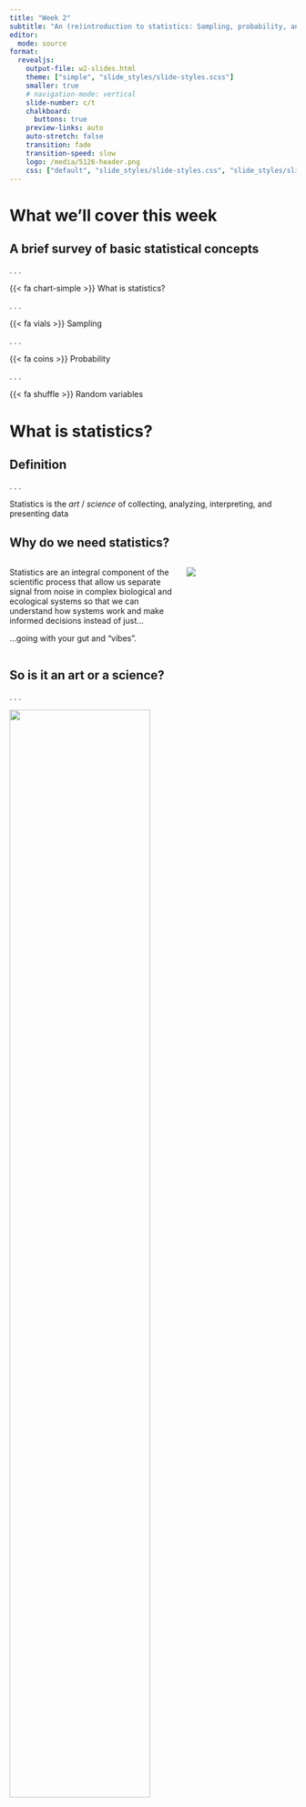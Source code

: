 ```yaml
---
title: "Week 2"
subtitle: "An (re)introduction to statistics: Sampling, probability, and random variables"
editor:
  mode: source
format:
  revealjs: 
    output-file: w2-slides.html
    theme: ["simple", "slide_styles/slide-styles.scss"]
    smaller: true
    # navigation-mode: vertical
    slide-number: c/t
    chalkboard: 
      buttons: true
    preview-links: auto
    auto-stretch: false
    transition: fade
    transition-speed: slow
    logo: /media/5126-header.png
    css: ["default", "slide_styles/slide-styles.css", "slide_styles/slide-styles.scss"]
---
```


# What we'll cover this week

## A brief survey of basic statistical concepts

. . .

::: box-1-list
[{{< fa chart-simple >}}]{.margin-1} What is statistics?
:::

. . .

::: box-1-list
[{{< fa vials >}}]{.margin-1} Sampling
:::

. . .

::: box-1-list
[{{< fa coins >}}]{.margin-1} Probability
:::

. . .

::: box-1-list
[{{< fa shuffle >}}]{.margin-1} Random variables
:::

# What is statistics?

## Definition

. . .

::: box-6-list
Statistics is the *art* / *science* of collecting, analyzing, interpreting, and presenting data
:::

## Why do we need statistics?

::::: columns
::: {.column width="60%"}
Statistics are an integral component of the scientific process that allow us separate signal from noise in complex biological and ecological systems so that we can understand how systems work and make informed decisions instead of just...</br>

...going with your gut and "vibes".
:::

::: {.column width="40%"}
![](https://media0.giphy.com/media/v1.Y2lkPTc5MGI3NjExMHllNzA4em9qejRlbGN5cWR1OGNoaHY4eGxpZ2RjcDFibjhsaHp1diZlcD12MV9pbnRlcm5hbF9naWZfYnlfaWQmY3Q9Zw/yIh6EVwpd2VJ6NbNNY/giphy.gif)
:::
:::::

## So is it an art or a science?

. . .

![](slide_media/w2/confounding_variables_2x.png){width="70%" fig-align="center"}

. . .

::: callout-tip
The art/science of designing and conducting a good experiment or observational study makes the art/science of doing statistics far easier.
:::

# Sampling

## Population vs. sample

. . .

::: box-6-list
A [population]{.highlight-tomato} is a whole set/group of individuals/objects which we are interested in studying. I.e. the complete set of all possible observations (finite or infinite)
:::

[<i class="fa-solid fa-turn-up fa-rotate-90"></i> All plants of species X, all lakes in Minnesota]{.indented-text}

. . .

::: box-6-list
A [sample]{.highlight-tomato} is a representative subset of the population that we actually observe in order to learn about the population
:::

[<i class="fa-solid fa-turn-up fa-rotate-90"></i> 100 plants of species X at 25 sites, 50 random lakes in Minnesota]{.indented-text}

## Population vs. sample

We use different symbols/notation for the same parameters depending on whether we're referring to the [population]{.highlight-tomato} or to the [sample]{.highlight-tomato}

[<i class="fa-solid fa-turn-up fa-rotate-90"></i> Mean:]{.indented-text}[$\mu$]{.med-text} (population) vs [$\bar{x}$]{.med-text} (sample)

[<i class="fa-solid fa-turn-up fa-rotate-90"></i> Variance:]{.indented-text}[$\sigma^2$]{.med-text} (population) vs [$s^2$]{.med-text} (sample)

## The three primary realms of statistics

. . .

::: box-6-list
Descriptive statistics
:::

::: box-6-list
Probability
:::

::: box-6-list
Inferential statistics
:::

. . .

Together, these elements are used to make [inferences]{.highlight-tomato} about a collection of data and address specific hypotheses

## Realms of statistics

### Descriptive statistics

::: box-6-list
Displaying and summarizing the main features of data in a sample
:::

[<i class="fa-solid fa-turn-up fa-rotate-90"></i> e.g., `mean`, `median`, `mode`, `max`, `min`]{.indented-text}

## Realms of statistics

### Probability: the foundation of statistics

Given a population, understand the uncertainty associated with taking a sample taken from the population

Probability is the mathematics of chance and randomness. Properties of a population are assumed as known and questions about a sample are posed and answered. The approach is [deductive]{.highlight-tomato} (general {{< fa arrow-right >}} specific)

## Realms of statistics

### Inferential statistics

Given a sample, learn methods to draw conclusions about a population while taking into account uncertainties in the sample.

In inferential statistics, properties of a sample are available and conclusions about the population are drawn based on the sample. The approach is [inductive]{.highlight-tomato} (specific {{< fa arrow-right >}} general)

## Discussion questions {{< fa comments >}}

Pair up and have a quick chat (2-3 minutes) about the following questions. We'll then discuss as a larger group.

. . .

::: box-6-list
[{{< fa question >}}]{.margin-1} Are statistics always *necessary* for population-level inferences?
:::

. . .

::: box-6-list
[{{< fa question >}}]{.margin-1} Can you think of situations where sampling is *needed* for inference?
:::

. . .

::: box-6-list
[{{< fa question >}}]{.margin-1} How can we be sure our sampling schemes are *representative* of the population?
:::

## Bias {{< fa scale-unbalanced >}}

::: box-6-list
Bias is an extremely important concept in science and statistics: it is a type of [systematic]{.highlight-tomato} error (as opposed to random error) that can impact:
:::

. . .

[<i class="fa-solid fa-turn-up fa-rotate-90"></i> Study design (e.g., improper design of experiment)]{.indented-text}

[<i class="fa-solid fa-turn-up fa-rotate-90"></i> Data collection (e.g., sampling from only one side of a field)]{.indented-text}

[<i class="fa-solid fa-turn-up fa-rotate-90"></i> Statistical analyses (e.g., improperly accounting for confounding variables)]{.indented-text}

. . .

Collectively, bias impacts our interpretation of our research and threatens the scientific enterprise writ large. It's super important that we attempt to control or account for as many potential sources of bias as possible.

In this course, one of our objectives is to account for the impact of *space* and *time* as a source of bias in our data.

# Probability

## Probability is the foundation of statistics

::: box-6-list
The concept of probability is central to all statistical methods & sub-disciplines. Here, we define it as [the likely outcome of an event of which we are unsure]{.highlight-tomato} (e.g., a coin toss)
:::

. . .

$$ Probability = \frac{n\:outcomes}{n\:trials} $$

. . .

$$ 0 ≤ P ≤ 1 $$

. . .

Uncertainty arises because of natural (i.e., *random*) variation in the world we live in

## Some key terms that we need to know

::: box-6-list
Reminder, probability is defined as [the likely outcome of an event of which we are unsure]{.highlight-tomato}. To measure probability, we need to consider...
:::

. . .

::: indented-text
<i class="fa-solid fa-turn-up fa-rotate-90"></i> [Events]{.highlight-tomato}: a simple process with a well-defined beginning and end
:::

. . .

::: indented-text
<i class="fa-solid fa-turn-up fa-rotate-90"></i> [Outcomes]{.highlight-tomato}: the result of an event. Defining ecological outcomes can be tricky
:::

. . .

::: indented-text
<i class="fa-solid fa-turn-up fa-rotate-90"></i> [Discrete outcomes]{.highlight-tomato}: outcome assigned a positive integer (e.g., live = 1, dead = 0)
:::

. . .

::: indented-text
<i class="fa-solid fa-turn-up fa-rotate-90"></i> [Sample space]{.highlight-tomato}: The set formed from all of the possible outcomes
:::

. . .

::: indented-text
<i class="fa-solid fa-turn-up fa-rotate-90"></i> [Trials]{.highlight-tomato}: a single event, from start to finish, ending in an outcome
:::

. . .

::: indented-text
<i class="fa-solid fa-turn-up fa-rotate-90"></i> [Replicates]{.highlight-tomato}: a single trial
:::

. . .

::: indented-text
<i class="fa-solid fa-turn-up fa-rotate-90"></i> [Experiments]{.highlight-tomato}: a collection of trials
:::

# Random variables

## Neither random, nor variable...🙄

::: box-6-list
A [variable]{.highlight-tomato} is the actual property measured by individual observations in a trial (e.g., length, pH, fitness)
:::

. . .

::: box-6-list
A [random variable]{.highlight-tomato} is a variable whose values are not known before a sample is taken — a variable that depends on the outcome of a chance situation.
:::

. . .

::: indented-text
<i class="fa-solid fa-turn-up fa-rotate-90"></i> Mathematically, it's a rule or a function that assigns a numerical value to each possible outcome of an experiment in the sample space.
:::

## Types of random variables

**There are two primary types of random variables**

::: box-6-list
A [*discrete* random variable]{.highlight-tomato} are characterized by a finite number of possible values (e.g., $y_1, .... y_n$).
:::

. . . 

::: indented-text
<i class="fa-solid fa-turn-up fa-rotate-90"></i> Examples include presence/absence of a species, number of offspring, number of seeds germinating

:::

. . . 

::: box-6-list
A [*continuous* random variable]{.highlight-tomato} are those that take on any value in a smooth interval.
:::

. . . 

::: indented-text
<i class="fa-solid fa-turn-up fa-rotate-90"></i> Examples include mass of an insect, leaf area consumed, dissolved oxygen content in water sample
:::

## Types of random variables
::: box-6-list
All random variables can be characterized by a [probability distribution]{.highlight-tomato}
:::

. . . 

::: indented-text
<i class="fa-solid fa-turn-up fa-rotate-90"></i> Area under a probability distribution always sums to 1
:::

. . . 

::: indented-text
<i class="fa-solid fa-turn-up fa-rotate-90"></i> Ecological data can be described by many common probability distributions (we'll get into this in the next lecture)
:::

. . . 

::: indented-text
<i class="fa-solid fa-turn-up fa-rotate-90"></i> Pretty much every statistical test we do depends on an assumption of data fitting a specific probability distribution (most commonly, the Normal or Gaussian distribution)
:::

. . . 

::: indented-text
<i class="fa-solid fa-turn-up fa-rotate-90"></i> Data that don't fit must be *transformed* or modeled using different approaches (e.g., generalized linear models)
:::

## Characterizing the expectation of RV probability distribution
::: box-6-list
Rarely do we need to know the entire distribution, but rather we want to characterize the [expectation]{.highlight-tomato} (i.e., most typical value) and the [variance]{.highlight-tomato}
:::

::: indented-text
<i class="fa-solid fa-turn-up fa-rotate-90"></i> Expectation of a random variable $Y$ is the population mean of the probability distribution of $Y$. 
:::

::: indented-text
<i class="fa-solid fa-turn-up fa-rotate-90"></i> Denoted as $E(Y)\:or\:\mu_Y$ 
:::

## Characterizing the variance of RV probability distribution
::: box-6-list
Rarely do we need to know the entire distribution, but rather we want to characterize the [expectation]{.highlight-tomato} (i.e., most typical value) and the [variance]{.highlight-tomato}
:::

. . . 

::: indented-text
<i class="fa-solid fa-turn-up fa-rotate-90"></i> Variance of a random variable $Y$ measures the population spread/variability of the probability distribution of $Y$. 
:::

. . . 

::: indented-text
<i class="fa-solid fa-turn-up fa-rotate-90"></i> Can be thought of as amount $Y$ deviates from the expectation $mu_Y$
:::

. . . 

::: indented-text
<i class="fa-solid fa-turn-up fa-rotate-90"></i> Denoted as $Var(Y)\:or\:\sigma^2_Y$ 
:::

. . . 

::: indented-text
<i class="fa-solid fa-turn-up fa-rotate-90"></i> Standard deviation is simply the square root of the variance: 
:::

$$\sigma^2_Y = \sqrt{Var(Y)}$$

## Independence of random variables
::: box-6-list
Two random variables $X$ and $Y$ are [*independent*]{.highlight-tomato} if knowledge of the value of one has no effect on the probability of the other.
:::

. . . 

::: indented-text
<i class="fa-solid fa-turn-up fa-rotate-90"></i> For example, the size and weight of a moose are probably not independent!
:::
